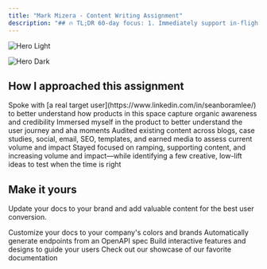 ```yaml
---
title: "Mark Mizera - Content Writing Assignment"
description: "## 🔥 TL;DR 60-day focus: 1. Immediately support in-flight content  2. Take ownership of blogs, customer stories, social, email, and SEO  3. Set and hit 60-day targets to increase organic awareness and credibility"
---
```


<img
  className="block dark:hidden"
  src="/images/hero-light.png"
  alt="Hero Light"
/>

<img
  className="hidden dark:block"
  src="/images/hero-dark.png"
  alt="Hero Dark"
/>

## How I approached this assignment

<CardGroup cols={2}>
  <Card title="User Research" icon="pen-to-square" href="https://mintlify.com/docs/quickstart">
    Spoke with [a real target user](https://www.linkedin.com/in/seanboramlee/) to better understand how products in this space capture organic awareness and credibility
  </Card>
  <Card title="DX" icon="image" href="https://mintlify.com/docs/development">
    Immersed myself in the product to better understand the user journey and aha moments
  </Card>
  <Card title="Content Audit" icon="sparkles">
    Audited existing content across blogs, case studies, social, email, SEO, templates, and earned media to assess current volume and impact
  </Card>
  <Card title="Job-to-be-done" icon="bullseye">
    Stayed focused on ramping, supporting content, and increasing volume and impact—while identifying a few creative, low-lift ideas to test when the time is right
  </Card>
</CardGroup>

## Make it yours

Update your docs to your brand and add valuable content for the best user conversion.

<CardGroup cols={2}>
  <Card title="Customize Style" icon="palette" href="https://mintlify.com/docs/settings/global">
    Customize your docs to your company's colors and brands
  </Card>
  <Card title="Reference APIs" icon="code" href="https://mintlify.com/docs/api-playground/openapi">
    Automatically generate endpoints from an OpenAPI spec
  </Card>
  <Card title="Add Components" icon="screwdriver-wrench" href="https://mintlify.com/docs/content/components/accordions">
    Build interactive features and designs to guide your users
  </Card>
  <Card title="Get Inspiration" icon="stars" href="https://mintlify.com/customers">
    Check out our showcase of our favorite documentation
  </Card>
</CardGroup>

## 